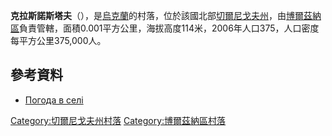 {{coord|51|20|43|N|32|19|40|E|scale:100000|display=title}}

'''克拉斯諾斯塔夫'''（{{lang-uk|Красностав}}），是[[烏克蘭|烏克蘭]]的村落，位於該國北部[[切爾尼戈夫州|切爾尼戈夫州]]，由[[博爾茲納區|博爾茲納區]]負責管轄，面積0.001平方公里，海拔高度114米，2006年人口375，人口密度每平方公里375,000人。

==參考資料==
*[http://weather.in.ua/ua/chernigovskaja/12174 Погода в селі ] {{Wayback|url=http://weather.in.ua/ua/chernigovskaja/12174 |date=20160305195131 }}

[[Category:切爾尼戈夫州村落|Category:切爾尼戈夫州村落]]
[[Category:博爾茲納區村落|Category:博爾茲納區村落]]


{{Chernihiv-geo-stub}}